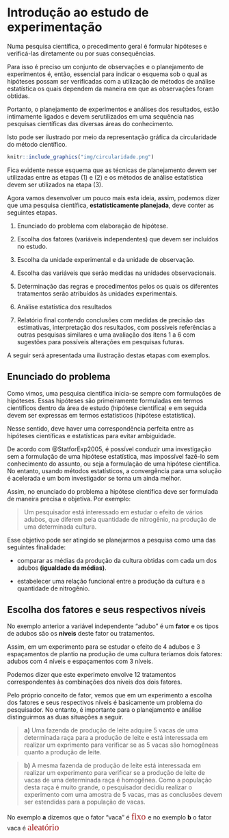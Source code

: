 # Introdução ao estudo de experimentação

Numa pesquisa científica, o precedimento geral é formular hipóteses e verificá-las diretamente ou por suas consequências.

Para isso é preciso um conjunto de observações e o planejamento de experimentos é, então, essencial para indicar o esquema sob o qual as hipóteses possam ser verificadas com a utilização de métodos de análise estatística os quais dependem da maneira em que as observações foram obtidas.

Portanto, o planejamento de experimentos e análises dos resultados, estão intimamente ligados e devem serutilizados em uma sequência nas pesquisas científicas das diversas áreas do conhecimento.

Isto pode ser ilustrado por meio da representação gráfica da circularidade do método científico.

```r
knitr::include_graphics("img/circularidade.png")
```

Fica evidente nesse esquema que as técnicas de planejamento devem ser utilizadas entre as etapas $(1)$ e $(2)$ e os métodos de análise estatística devem ser utilizados na etapa $(3)$.

Agora vamos desenvolver um pouco mais esta ideia, assim, podemos dizer que uma pesquisa científica, **estatisticamente planejada**, deve conter as seguintes etapas.


1. Enunciado do problema com elaboração de hipótese.
  
2. Escolha dos fatores (variáveis independentes) que devem ser incluídos no estudo.

3. Escolha da unidade experimental e da unidade de observação.

4. Escolha das variáveis que serão medidas na unidades observacionais.

5. Determinação das regras e procedimentos pelos os quais os diferentes tratamentos serão atribuídos às unidades experimentais.

6. Análise estatística dos resultados

7. Relatório final contendo conclusões com medidas de precisão das estimativas, interpretação dos resultados, com possíveis referências a outras pesquisas similares e uma avaliação dos itens $1$ a $6$ com sugestões para possíveis alterações em pesquisas futuras.

A seguir será apresentada uma ilustração destas etapas com exemplos.

## Enunciado do problema

Como vimos, uma pesquisa científica inicia-se sempre com formulações de hipóteses. Essas hipóteses são primeiramente formuladas em termos científicos dentro da área de estudo (hipótese científica) e em seguida devem ser expressas em termos estatísticos (hipótese estatística). 

Nesse sentido, deve haver uma correspondência perfeita entre as hipóteses científicas e estatísticas para evitar ambiguidade.

De acordo com @StatforExp2005, é possível conduzir uma investigação sem a formulação de uma hipótese estatística, mas impossível fazê-lo sem conhecimento do assunto, ou seja a formulação de uma hipótese científica. No entanto, usando métodos estatísticos, a convergência para uma solução é acelerada e um bom investigador se torna um ainda melhor.

Assim, no enunciado do problema a hipótese científica deve ser formulada de maneira precisa e objetiva. Por exemplo:

  > Um pesquisador está interessado em estudar o efeito de vários adubos, que diferem pela quantidade de nitrogênio, na produção de uma determinada cultura.

Esse objetivo pode ser atingido se planejarmos a pesquisa como uma das seguintes finalidade:

  * comparar as médias da produção da cultura obtidas com cada um dos adubos **(igualdade da médias)**.
  
  * estabelecer uma relação funcional entre a produção da cultura e a quantidade de nitrogênio.


## Escolha dos fatores e seus respectivos níveis

No exemplo anterior a variável independente "adubo" é um **fator** e os tipos de adubos são os **níveis** deste fator ou tratamentos.


Assim, em um experimento para se estudar o efeito de $4$ adubos e $3$ espaçamentos de plantio na produção de uma cultura teríamos dois fatores: adubos com $4$ níveis e espaçamentos com $3$ níveis.

Podemos dizer que este experimeto envolve $12$ tratamentos correspondentes às combinações dos níveis dos dois fatores.

Pelo próprio conceito de fator, vemos que em um experimento a escolha dos fatores e seus respectivos níveis é basicamente um problema do pesquisador. No entanto, é importante para o planejamento e análise distinguirmos as duas situações a seguir.

> **a)** Uma fazenda de produção de leite adquire $5$ vacas de uma determinada raça para a produção de leite e está interessada em realizar um exprimento para verificar se as 5 vacas são homogêneas quanto a produção de leite.

> **b)** A mesma fazenda de produção de leite está interessada em realizar um experimento para verificar se a produção de leite de vacas de uma determinada raça é homogênea. Como a população desta raça é muito grande, o pesquisador decidiu realizar o experimento com uma amostra de $5$ vacas, mas as conclusões devem ser estendidas para a população de vacas.

No exemplo **a** dizemos que o fator "vaca" é <span style="background-color:white; color:#a41a1a;
font-family:Georgia; font-size:1.5em;"> fixo </span> e no exemplo **b** o fator vaca é <span style="background-color:white; color:#a41a1a;
font-family:Georgia; font-size:1.5em;"> aleatório </span>




